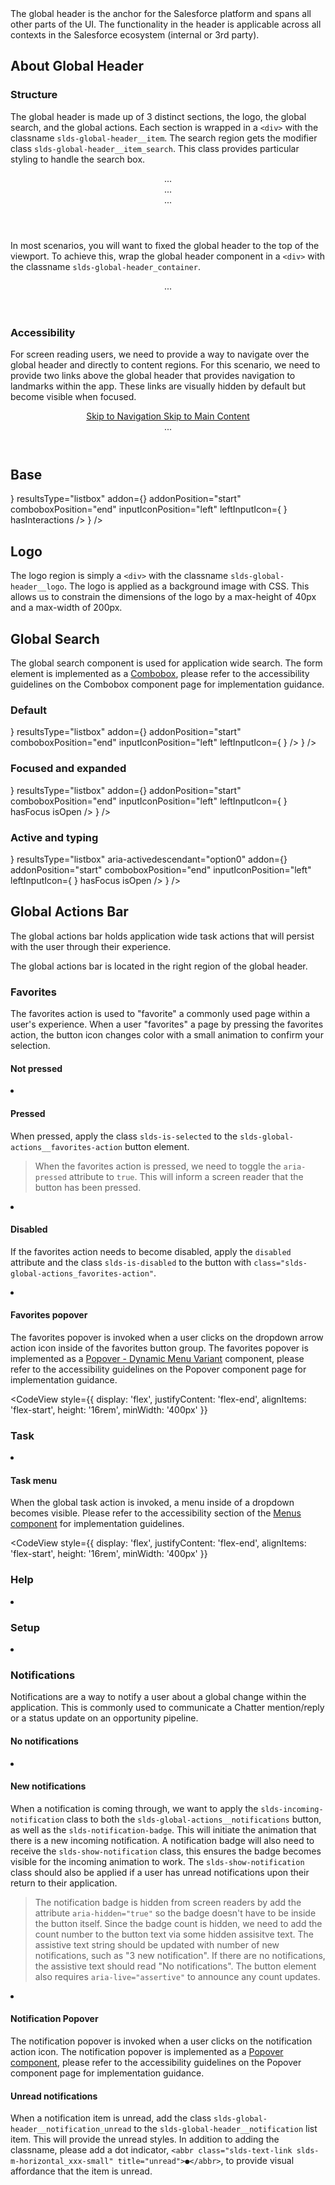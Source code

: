 
<div className="lead doc">
  The global header is the anchor for the Salesforce platform and spans all other parts of the UI. The functionality in the header is applicable across all contexts in the Salesforce ecosystem (internal or 3rd party).
</div>

## About Global Header

### Structure

The global header is made up of 3 distinct sections, the logo, the global search, and the global actions. Each section is wrapped in a `<div>` with the classname `slds-global-header__item`. The search region gets the modifier class `slds-global-header__item_search`. This class provides particular styling to handle the search box.

<Example title="global header layout">
  <CodeBlock toggleCode={false}>
    <header className="slds-global-header_container">
      <div className="slds-global-header">
        <div className="slds-global-header__item">...</div>
        <div className="slds-global-header__item slds-global-header__item_search">...</div>
        <div className="slds-global-header__item">...</div>
      </div>
    </header>
  </CodeBlock>
</Example>

In most scenarios, you will want to fixed the global header to the top of the viewport. To achieve this, wrap the global header component in a `<div>` with the classname `slds-global-header_container`.

<Example title="global header container">
  <CodeBlock toggleCode={false}>
    <header className="slds-global-header_container">
      <div className="slds-global-header">
        ...
      </div>
    </header>
  </CodeBlock>
</Example>

### Accessibility

For screen reading users, we need to provide a way to navigate over the global header and directly to content regions. For this scenario, we need to provide two links above the global header that provides navigation to landmarks within the app. These links are visually hidden by default but become visible when focused.

<Example title="global header jump links">
  <CodeBlock toggleCode={false}>
    <header className="slds-global-header_container">
      <a href="javascript:void(0);" className="slds-assistive-text slds-assistive-text_focus">
        Skip to Navigation
      </a>
      <a href="javascript:void(0);" className="slds-assistive-text slds-assistive-text_focus">
        Skip to Main Content
      </a>
      <div className="slds-global-header">
        ...
      </div>
    </header>
  </CodeBlock>
</Example>

## Base

<Example title="base global header">
  <CodeView style={{ position: 'relative', height: '21.25rem' }}>
    <GlobalHeader
      globalSearch={
        <ComboboxGroup
          id={_.uniqueId('combobox-id-')}
          aria-controls="search-listbox-id-1"
          comboboxID="primary-search-combobox-id-1"
          autocomplete
          inputContainerClassName="slds-global-search__form-element"
          label="Search Salesforce"
          hideLabel
          placeholder="Search Salesforce"
          results={
            <Listbox
              id="search-listbox-id-1"
              aria-label="Recent Items"
              snapshot={Snapshot.SearchResults}
              type="entity"
              count={6}
            />
          }
          resultsType="listbox"
          addon={<ObjectSwitcher id={_.uniqueId('objectswitcher-combobox-id-')} value="Accounts" addonPosition="start" hasInteractions comboboxAriaControls="primary-search-combobox-id-1" listboxId={_.uniqueId('objectswitcher-listbox-id-')} />}
          addonPosition="start"
          comboboxPosition="end"
          inputIconPosition="left"
          leftInputIcon={
            <UtilityIcon
              symbol="search"
              className="slds-icon slds-icon_xx-small slds-icon-text-default"
              containerClassName="slds-input__icon slds-input__icon_left"
              title={false}
              assistiveText={false}
            />
          }
          hasInteractions
        />
      }
    />
  </CodeView>
</Example>

## Logo

The logo region is simply a `<div>` with the classname `slds-global-header__logo`. The logo is applied as a background image with CSS. This allows us to constrain the dimensions of the logo by a max-height of 40px and a max-width of 200px.

<CodeView toggleCode={false}>
  <div className="slds-global-header__item">
    <Logo />
  </div>
</CodeView>

## Global Search

The global search component is used for application wide search. The form element is implemented as a [Combobox](/components/combobox), please refer to the accessibility guidelines on the Combobox component page for implementation guidance.

### Default
<Example title="Global Header Search Default State">
  <CodeView style={{ position: 'relative', height: '3.5rem' }}>
    <GlobalHeader
      globalSearch={
        <ComboboxGroup
          id={_.uniqueId('combobox-id-')}
          aria-controls="search-listbox-id-2"
          comboboxID="primary-search-combobox-id-2"
          autocomplete
          inputContainerClassName="slds-global-search__form-element"
          label="Search Salesforce"
          hideLabel
          placeholder="Search Salesforce"
          results={
            <Listbox
              id="search-listbox-id-2"
              aria-label="Recent Items"
              snapshot={Snapshot.SearchResults}
              type="entity"
              count={6}
            />
          }
          resultsType="listbox"
          addon={<ObjectSwitcher id={_.uniqueId('objectswitcher-combobox-id-')} value="Accounts" addonPosition="start" comboboxAriaControls="primary-search-combobox-id-2" listboxId={_.uniqueId('objectswitcher-listbox-id-')} />}
          addonPosition="start"
          comboboxPosition="end"
          inputIconPosition="left"
          leftInputIcon={
            <UtilityIcon
              symbol="search"
              className="slds-icon slds-icon_xx-small slds-icon-text-default"
              containerClassName="slds-input__icon slds-input__icon_left"
              title={false}
              assistiveText={false}
            />
          }
        />
      }
    />
  </CodeView>
</Example>

### Focused and expanded
<Example title="Global Header Search Expanded State">
  <CodeView style={{ position: 'relative', height: '21rem' }}>
    <GlobalHeader
      globalSearch={
        <ComboboxGroup
          id={_.uniqueId('combobox-id-')}
          aria-controls="search-listbox-id-3"
          comboboxID="primary-search-combobox-id-3"
          autocomplete
          inputContainerClassName="slds-global-search__form-element"
          label="Search Salesforce"
          hideLabel
          placeholder="Search Salesforce"
          results={
            <Listbox
              id="search-listbox-id-3"
              aria-label="Recent Items"
              snapshot={Snapshot.SearchResults}
              type="entity"
              count={6}
            />
          }
          resultsType="listbox"
          addon={<ObjectSwitcher id={_.uniqueId('objectswitcher-combobox-id-')} value="Accounts" addonPosition="start" comboboxAriaControls="primary-search-combobox-id-3" listboxId={_.uniqueId('objectswitcher-listbox-id-')} />}
          addonPosition="start"
          comboboxPosition="end"
          inputIconPosition="left"
          leftInputIcon={
            <UtilityIcon
              symbol="search"
              className="slds-icon slds-icon_xx-small slds-icon-text-default"
              containerClassName="slds-input__icon slds-input__icon_left"
              title={false}
              assistiveText={false}
            />
          }
          hasFocus
          isOpen
        />
      }
    />
  </CodeView>
</Example>

### Active and typing
<Example title="Global Header Search Active State">
  <CodeView style={{ position: 'relative', height: '21rem' }}>
    <GlobalHeader
      globalSearch={
        <ComboboxGroup
          id={_.uniqueId('combobox-id-')}
          aria-controls="search-listbox-id-4"
          comboboxID="primary-search-combobox-id-4"
          autocomplete
          inputContainerClassName="slds-global-search__form-element"
          label="Search Salesforce"
          hideLabel
          placeholder="Search Salesforce"
          value="salesforce"
          results={
            <Listbox
              id="search-listbox-id-4"
              term="salesforce"
              snapshot={Snapshot.SearchResultsTypeahead}
              type="entity"
              count={6}
            />
          }
          resultsType="listbox"
          aria-activedescendant="option0"
          addon={<ObjectSwitcher id={_.uniqueId('objectswitcher-combobox-id-')} value="Accounts" addonPosition="start" comboboxAriaControls="primary-search-combobox-id-4" listboxId={_.uniqueId('objectswitcher-listbox-id-')} />}
          addonPosition="start"
          comboboxPosition="end"
          inputIconPosition="left"
          leftInputIcon={
            <UtilityIcon
              symbol="search"
              className="slds-icon slds-icon_xx-small slds-icon-text-default"
              containerClassName="slds-input__icon slds-input__icon_left"
              title={false}
              assistiveText={false}
            />
          }
          hasFocus
          isOpen
        />
      }
    />
  </CodeView>
</Example>

## Global Actions Bar

The global actions bar holds application wide task actions that will persist with the user through their experience.

The global actions bar is located in the right region of the global header.

<div className="docs-codeblock-example">
  <div style={{ position: 'relative', height: '3.125rem' }}>
    <GlobalHeader />
  </div>
</div>

### Favorites

The favorites action is used to "favorite" a commonly used page within a user's experience. When a user "favorites" a page by pressing the favorites action, the button icon changes color with a small animation to confirm your selection.

#### Not pressed

<CodeView>
  <li className="slds-global-actions__item">
    <Favorites />
  </li>
</CodeView>

#### Pressed

When pressed, apply the class `slds-is-selected` to the `slds-global-actions__favorites-action` button element.

<Blockquote type="a11y" header="Accessibility Requirement">
  When the favorites action is pressed, we need to toggle the <code className="doc">aria-pressed</code> attribute to <code className="doc">true</code>. This will inform a screen reader that the button has been pressed.
</Blockquote>

<CodeView>
  <li className="slds-global-actions__item">
    <Favorites favoritesClicked />
  </li>
</CodeView>

#### Disabled

If the favorites action needs to become disabled, apply the `disabled` attribute and the class `slds-is-disabled` to the button with `class="slds-global-actions_favorites-action"`.

<CodeView>
  <li className="slds-global-actions__item">
    <Favorites favoritesDisabled />
  </li>
</CodeView>

#### Favorites popover

The favorites popover is invoked when a user clicks on the dropdown arrow action icon inside of the favorites button group. The favorites popover is implemented as a [Popover - Dynamic Menu Variant](/components/dynamic-menu/) component, please refer to the accessibility guidelines on the Popover component page for implementation guidance.

<CodeView
  style={{
    display: 'flex',
    justifyContent: 'flex-end',
    alignItems: 'flex-start',
    height: '16rem',
    minWidth: '400px'
  }}
>
  <GlobalActions showFavoritesPopup />
</CodeView>

### Task

<CodeView>
  <li className="slds-global-actions__item">
    <Task />
  </li>
</CodeView>

#### Task menu

When the global task action is invoked, a menu inside of a dropdown becomes visible. Please refer to the accessibility section of the [Menus component](/components/menus) for implementation guidelines.

<CodeView
  style={{
    display: 'flex',
    justifyContent: 'flex-end',
    alignItems: 'flex-start',
    height: '16rem',
    minWidth: '400px'
  }}
>
  <GlobalActions showTaskMenu />
</CodeView>

### Help

<CodeView>
  <li className="slds-global-actions__item">
    <Help />
  </li>
</CodeView>

### Setup

<CodeView>
  <li className="slds-global-actions__item">
    <Setup />
  </li>
</CodeView>

### Notifications

Notifications are a way to notify a user about a global change within the application. This is commonly used to communicate a Chatter mention/reply or a status update on an opportunity pipeline.

<div className="docs-codeblock-example" style={{ position: 'relative', height: '7.5rem' }}>
  <GlobalHeader playground />
</div>

#### No notifications

<CodeView>
  <li className="slds-global-actions__item">
    <Notifications />
  </li>
</CodeView>

#### New notifications

When a notification is coming through, we want to apply the `slds-incoming-notification` class to both the `slds-global-actions__notifications` button, as well as the `slds-notification-badge`. This will initiate the animation that there is a new incoming notification. A notification badge will also need to receive the `slds-show-notification` class, this ensures the badge becomes visible for the incoming animation to work. The `slds-show-notification` class should also be applied if a user has unread notifications upon their return to their application.

<Blockquote type="a11y" header="Accessibility Note">
  The notification badge is hidden from screen readers by add the attribute <code className="doc">aria-hidden="true"</code> so the badge doesn't have to be inside the button itself. Since the badge count is hidden, we need to add the count number to the button text via some hidden assisitve text. The assistive text string should be updated with number of new notifications, such as "3 new notification". If there are no notifications, the assistive text should read "No notifications". The button element also requires <code className="doc">aria-live="assertive"</code> to announce any count updates.
</Blockquote>

<CodeView>
  <li className="slds-global-actions__item">
    <Notifications showNotification notificationCount="1" />
  </li>
</CodeView>

#### Notification Popover

The notification popover is invoked when a user clicks on the notification action icon. The notification popover is implemented as a [Popover component](/components/popovers), please refer to the accessibility guidelines on the Popover component page for implementation guidance.

<div
  className="docs-codeblock-example"
  style={{
    display: 'flex',
    justifyContent: 'flex-end',
    alignItems: 'flex-start',
    height: '25rem',
    minWidth: '400px'
  }}
>
  <GlobalActions showNotification notificationCount="3" showNotificationPopup />
</div>

<CodeBlock>
  <GlobalNotifications />
</CodeBlock>

#### Unread notifications

When a notification item is unread, add the class `slds-global-header__notification_unread` to the `slds-global-header__notification` list item. This will provide the unread styles. In addition to adding the classname, please add a dot indicator, `<abbr class="slds-text-link slds-m-horizontal_xxx-small" title="unread">●</abbr>`, to provide visual affordance that the item is unread.
